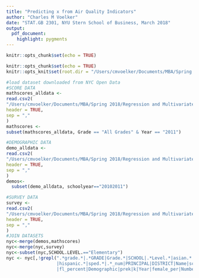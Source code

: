 ```yaml
---
title: "Predicting x from Air Quality Indicators"
author: "Charles M Voelker"
date: "STAT.GB 2301, NYU Stern School of Business, March 2018"
output: 
  pdf_document: 
    highlight: pygments
---
```


```r
knitr::opts_chunk$set(echo = TRUE)
```

```r
knitr::opts_chunk$set(echo = TRUE)
knitr::opts_knit$set(root.dir = "/Users/cmvoelker/Documents/MBA/Spring 2018/Regression and Multivariate Analysis/Homework/3")
```

```r
#load dataset downloaded from NYC Open Data
#SCORE DATA
mathscores_alldata <-
read.csv2(
"/Users/cmvoelker/Documents/MBA/Spring 2018/Regression and Multivariate Analysis/Homework/3/2006_-_2012__Math_Test_Results__-_All_Students.csv",
header = TRUE,
sep = ","
)
mathscores <-
subset(mathscores_alldata, Grade == "All Grades" & Year == "2011")

#DEMOGRAPHIC DATA
demo_alldata <-
read.csv2(
"/Users/cmvoelker/Documents/MBA/Spring 2018/Regression and Multivariate Analysis/Homework/3/2006_-_2012_School_Demographics_and_Accountability_Snapshot.csv",
header = TRUE,
sep = ","
)
demos<-
  subset(demo_alldata, schoolyear=="20102011")

#SURVEY DATA
survey <-
read.csv2(
"/Users/cmvoelker/Documents/MBA/Spring 2018/Regression and Multivariate Analysis/Homework/3/2010_-_2011_School_Progress_Reports_-_All_Schools.csv",
header = TRUE,
sep = ","
)
#JOIN DATASETS
nyc<-merge(demos,mathscores)
nyc<-merge(nyc,survey)
nyc<-subset(nyc,SCHOOL.LEVEL.=="Elementary")
nyc <- nyc[,!grepl(".*grade.*|.*GRADE|Grade.*|SCHOOL|.*Level.*|asian.*|black.*|white.*|
                   |hispanic.*|sped.*|.*_num|PRINCIPAL|DISTRICT|Name|schoolyear|
                   |fl_percent|Demographic|prek|k|Year|female_per|Number.*|ell.*", names( nyc) )]

```
